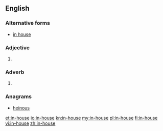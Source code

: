 ==English==

===Alternative forms===
* [[in house]]

===Adjective===
{{en-adj|pos=[[in]]-[[house]]|-}}

# {{alternative spelling of|in house}}

===Adverb===
{{en-adv|pos=[[in]]-[[house]]|-}}

# {{alternative spelling of|in house}}

===Anagrams===
* [[heinous#English|heinous]]

[[et:in-house]]
[[io:in-house]]
[[kn:in-house]]
[[my:in-house]]
[[pl:in-house]]
[[fi:in-house]]
[[vi:in-house]]
[[zh:in-house]]